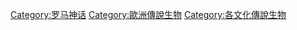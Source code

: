 [[Category:罗马神话|Category:罗马神话]]
[[Category:歐洲傳說生物|Category:歐洲傳說生物]]
[[Category:各文化傳說生物|Category:各文化傳說生物]]
